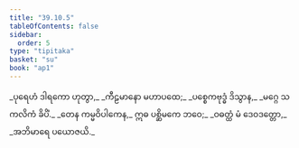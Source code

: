 ```yaml
---
title: "39.10.5"
tableOfContents: false
sidebar:
  order: 5
type: "tipitaka"
basket: "su"
book: "ap1"
---
```



<DynamicBreadcrumb />

<Division number="80" book="ap1" e="ch" v="20" p="348">

<Paragraph number="4274" type="verses" book="ap1">
_ပုရေဟံ ဒါရကော ဟုတွာ,_  
_ကီဠမာနော မဟာပထေ;_  
_ပစ္စေကဗုဒ္ဓံ ဒိသွာန,_  
_မဂ္ဂေ သကလိကံ ခိပိံ._  

</Paragraph>

</Division>
<Division number="81" book="ap1" e="ch" v="20" p="348">

<Paragraph number="4275" type="verses" book="ap1">
_တေန ကမ္မဝိပါကေန,_  
ဣဓ ပစ္ဆိမကေ ဘဝေ;_  
_ဝဓတ္ထံ မံ ဒေဝဒတ္တော,_  
_အဘိမာရေ ပယောဇယိ._
</Paragraph>
</Division>
